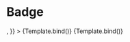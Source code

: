 

<Meta title="Components/ListItem" component={ListItem} />

# Badge

<Canvas>
  <Story
    name="With icon"
    args={{
      children:
        "Umożliwiamy adopcję za granicę Umożliwiamy adopcję za granicę Umożliwiamy adopcję za granicę",
      variant: "primary",
      icon: <Icon name="marker" size="medium" />,
    }}
  >
    {Template.bind()}
  </Story>
  <Story
    name="Without icon"
    args={{
      children: "Umożliwiamy adopcję za granicę",
      variant: "gray",
    }}
  >
    {Template.bind()}
  </Story>
</Canvas>

<ArgsTable />

